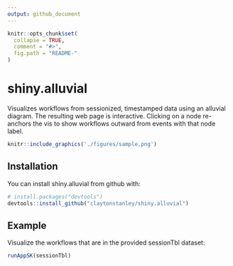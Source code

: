 ```yaml
---
output: github_document
---
```


<!-- README.md is generated from README.Rmd. Please edit that file -->

```r
knitr::opts_chunk$set(
  collapse = TRUE,
  comment = "#>",
  fig.path = "README-"
)
```

# shiny.alluvial

Visualizes workflows from sessionized, timestamped data using an alluvial diagram.
The resulting web page is interactive. Clicking on a node re-anchors the vis to show workflows outward from events with that node label.

```r
knitr::include_graphics('./figures/sample.png')
```

## Installation

You can install shiny.alluvial from github with:

```r
# install.packages("devtools")
devtools::install_github("claytonstanley/shiny.alluvial")
```

## Example

Visualize the workflows that are in the provided sessionTbl dataset:

```r
runAppSK(sessionTbl)
```

